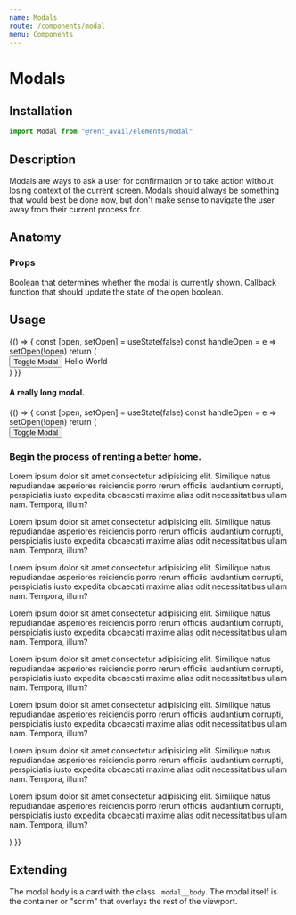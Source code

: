 ```yaml
---
name: Modals
route: /components/modal
menu: Components
---
```



# Modals

<Status status="production" />

## Installation

```js
import Modal from "@rent_avail/elements/modal"
```

## Description

Modals are ways to ask a user for confirmation or to take action without losing context of the current screen. Modals should always be something that would best be done now, but don't make sense to navigate the user away from their current process for.

## Anatomy

### Props

<Prop name="open" type="boolean" defaultValue="false">
  Boolean that determines whether the modal is currently shown.
</Prop>
<Prop name="toggle" type="function" defaultValue="() => null">
  Callback function that should update the state of the open boolean.
</Prop>

## Usage

<Playground>
  {() => {
    const [open, setOpen] = useState(false)
    const handleOpen = e => setOpen(!open)
    return (
      <div>
        <Button onClick={handleOpen}>Toggle Modal</Button>
        <Modal open={open} toggle={handleOpen}>
          Hello World
        </Modal>
      </div>
    )
  }}
</Playground>

#### A really long modal.

<Playground>
  {() => {
    const [open, setOpen] = useState(false)
    const handleOpen = e => setOpen(!open)
    return (
      <div>
        <Button onClick={handleOpen}>Toggle Modal</Button>
        <Modal open={open} toggle={handleOpen}>
          <h3>Begin the process of renting a better home.</h3>
          <p>
            Lorem ipsum dolor sit amet consectetur adipisicing elit. Similique natus
            repudiandae asperiores reiciendis porro rerum officiis laudantium corrupti,
            perspiciatis iusto expedita obcaecati maxime alias odit necessitatibus ullam
            nam. Tempora, illum?
          </p>
          <p>
            Lorem ipsum dolor sit amet consectetur adipisicing elit. Similique natus
            repudiandae asperiores reiciendis porro rerum officiis laudantium corrupti,
            perspiciatis iusto expedita obcaecati maxime alias odit necessitatibus ullam
            nam. Tempora, illum?
          </p>
          <p>
            Lorem ipsum dolor sit amet consectetur adipisicing elit. Similique natus
            repudiandae asperiores reiciendis porro rerum officiis laudantium corrupti,
            perspiciatis iusto expedita obcaecati maxime alias odit necessitatibus ullam
            nam. Tempora, illum?
          </p>
          <p>
            Lorem ipsum dolor sit amet consectetur adipisicing elit. Similique natus
            repudiandae asperiores reiciendis porro rerum officiis laudantium corrupti,
            perspiciatis iusto expedita obcaecati maxime alias odit necessitatibus ullam
            nam. Tempora, illum?
          </p>
          <p>
            Lorem ipsum dolor sit amet consectetur adipisicing elit. Similique natus
            repudiandae asperiores reiciendis porro rerum officiis laudantium corrupti,
            perspiciatis iusto expedita obcaecati maxime alias odit necessitatibus ullam
            nam. Tempora, illum?
          </p>
          <p>
            Lorem ipsum dolor sit amet consectetur adipisicing elit. Similique natus
            repudiandae asperiores reiciendis porro rerum officiis laudantium corrupti,
            perspiciatis iusto expedita obcaecati maxime alias odit necessitatibus ullam
            nam. Tempora, illum?
          </p>
          <p>
            Lorem ipsum dolor sit amet consectetur adipisicing elit. Similique natus
            repudiandae asperiores reiciendis porro rerum officiis laudantium corrupti,
            perspiciatis iusto expedita obcaecati maxime alias odit necessitatibus ullam
            nam. Tempora, illum?
          </p>
          <p>
            Lorem ipsum dolor sit amet consectetur adipisicing elit. Similique natus
            repudiandae asperiores reiciendis porro rerum officiis laudantium corrupti,
            perspiciatis iusto expedita obcaecati maxime alias odit necessitatibus ullam
            nam. Tempora, illum?
          </p>
        </Modal>
      </div>
    )
  }}
</Playground>

## Extending

The modal body is a card with the class `.modal__body`. The modal itself is the container or "scrim" that overlays the rest of the viewport.
